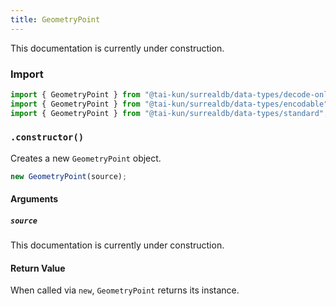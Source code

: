 ```yaml
---
title: GeometryPoint
---
```



This documentation is currently under construction.

### Import

```ts
import { GeometryPoint } from "@tai-kun/surrealdb/data-types/decode-only";
import { GeometryPoint } from "@tai-kun/surrealdb/data-types/encodable";
import { GeometryPoint } from "@tai-kun/surrealdb/data-types/standard";
```

### `.constructor()`

Creates a new `GeometryPoint` object.

```ts
new GeometryPoint(source);
```

#### Arguments

##### `source`

This documentation is currently under construction.

#### Return Value

When called via `new`, `GeometryPoint` returns its instance.
